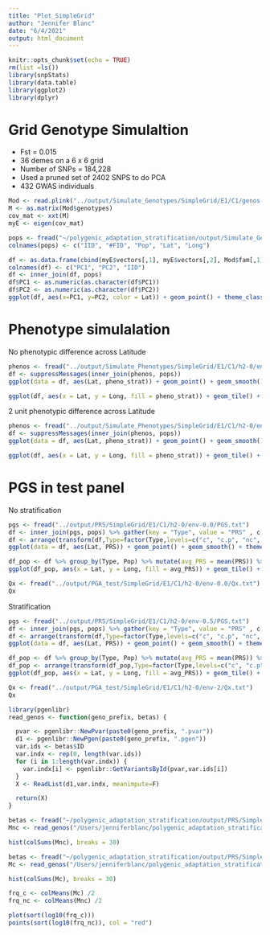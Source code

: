 ```yaml
---
title: "Plot_SimpleGrid"
author: "Jennifer Blanc"
date: "6/4/2021"
output: html_document
---
```


```r
knitr::opts_chunk$set(echo = TRUE)
rm(list =ls())
library(snpStats)
library(data.table)
library(ggplot2)
library(dplyr)
```


# Grid Genotype Simulaltion 

* Fst = 0.015  
* 36 demes on a 6 x 6 grid  
* Number of SNPs = 184,228  
* Used a pruned set of 2402 SNPS to do PCA  
* 432 GWAS individuals 


```r
Mod <- read.plink("../output/Simulate_Genotypes/SimpleGrid/E1/C1/genos-gwas_common.cmpruned.b")
M <- as.matrix(Mod$genotypes) 
cov_mat <- xxt(M)
myE <- eigen(cov_mat)

pops <- fread("~/polygenic_adaptation_stratification/output/Simulate_Genotypes/SimpleGrid/E2/genos.pop")
colnames(pops) <- c("IID", "#FID", "Pop", "Lat", "Long")

df <- as.data.frame(cbind(myE$vectors[,1], myE$vectors[,2], Mod$fam[,1]))
colnames(df) <- c("PC1", "PC2", "IID")
df <- inner_join(df, pops)
df$PC1 <- as.numeric(as.character(df$PC1))
df$PC2 <- as.numeric(as.character(df$PC2))
ggplot(df, aes(x=PC1, y=PC2, color = Lat)) + geom_point() + theme_classic()
```

# Phenotype simulalation 

No phenotypic difference across Latitude 
```r
phenos <- fread("../output/Simulate_Phenotypes/SimpleGrid/E1/C1/h2-0/env-0.0/genos-gwas_common.phenos.txt")
df <- suppressMessages(inner_join(phenos, pops))
ggplot(data = df, aes(Lat, pheno_strat)) + geom_point() + geom_smooth() + theme_bw() + ylab("Phenotype")
```

```r
ggplot(df, aes(x = Lat, y = Long, fill = pheno_strat)) + geom_tile() + theme_classic() +  theme(panel.border = element_rect(colour = "black", fill=NA, size=1)) + scale_fill_gradient2(low = "red", high = "blue", mid = "white")
```

2 unit phenotypic difference across Latitude
```r
phenos <- fread("../output/Simulate_Phenotypes/SimpleGrid/E1/C1/h2-0/env-2/genos-gwas_common.phenos.txt")
df <- suppressMessages(inner_join(phenos, pops))
ggplot(data = df, aes(Lat, pheno_strat)) + geom_point() + geom_smooth() + theme_bw() + ylab("Phenotype")
```

```r
ggplot(df, aes(x = Lat, y = Long, fill = pheno_strat)) + geom_tile() + theme_classic() +  theme(panel.border = element_rect(colour = "black", fill=NA, size=1)) + scale_fill_gradient2(low = "red", high = "blue", mid = "white")
```


# PGS in test panel 

No stratification
```r
pgs <- fread("../output/PRS/SimpleGrid/E1/C1/h2-0/env-0.0/PGS.txt")
df <- inner_join(pgs, pops) %>% gather(key = "Type", value = "PRS" , c, c.p, nc, c_Tm, c.p_Tm, nc_Tm)
df <- arrange(transform(df,Type=factor(Type,levels=c("c", "c.p", "nc", "c_Tm", "c.p_Tm", "nc_Tm"))),Type)
ggplot(data = df, aes(Lat, PRS)) + geom_point() + geom_smooth() + theme_bw()  + facet_wrap(~Type)
```

```r
df_pop <- df %>% group_by(Type, Pop) %>% mutate(avg_PRS = mean(PRS)) %>% ungroup()
ggplot(df_pop, aes(x = Lat, y = Long, fill = avg_PRS)) + geom_tile() + facet_wrap(~Type) + theme_classic() +  theme(panel.border = element_rect(colour = "black", fill=NA, size=1)) + scale_fill_gradient2(low = "red", high = "blue", mid = "white")
```

```r
Qx <- fread("../output/PGA_test/SimpleGrid/E1/C1/h2-0/env-0.0/Qx.txt")
Qx
```



Stratification
```r
pgs <- fread("../output/PRS/SimpleGrid/E1/C1/h2-0/env-0.5/PGS.txt")
df <- inner_join(pgs, pops) %>% gather(key = "Type", value = "PRS" , c, c.p, nc, c_Tm, c.p_Tm, nc_Tm)
df <- arrange(transform(df,Type=factor(Type,levels=c("c", "c.p", "nc", "c_Tm", "c.p_Tm", "nc_Tm"))),Type)
ggplot(data = df, aes(Lat, PRS)) + geom_point() + geom_smooth() + theme_bw()  + facet_wrap(~Type)
```

```r
df_pop <- df %>% group_by(Type, Pop) %>% mutate(avg_PRS = mean(PRS)) %>% ungroup()
df_pop <- arrange(transform(df_pop,Type=factor(Type,levels=c("c", "c.p", "nc", "c_Tm", "c.p_Tm", "nc_Tm"))),Type)
ggplot(df_pop, aes(x = Lat, y = Long, fill = avg_PRS)) + geom_tile() + facet_wrap(~Type) + theme_classic() +  theme(panel.border = element_rect(colour = "black", fill=NA, size=1)) + scale_fill_gradient2(low = "red", high = "blue", mid = "white")
```

```r
Qx <- fread("../output/PGA_test/SimpleGrid/E1/C1/h2-0/env-2/Qx.txt")
Qx
```











```r
library(pgenlibr)
read_genos <- function(geno_prefix, betas) {

  pvar <- pgenlibr::NewPvar(paste0(geno_prefix, ".pvar"))
  d1 <- pgenlibr::NewPgen(paste0(geno_prefix, ".pgen"))
  var.ids <- betas$ID
  var.indx <- rep(0, length(var.ids))
  for (i in 1:length(var.indx)) {
    var.indx[i] <- pgenlibr::GetVariantsById(pvar,var.ids[i])
  }
  X <- ReadList(d1,var.indx, meanimpute=F)

  return(X)
}

betas <- fread("~/polygenic_adaptation_stratification/output/PRS/SimpleGrid/E1/C1/h2-0/env-0.0/genos-gwas_common.nc.betas")
Mnc <- read_genos("/Users/jenniferblanc/polygenic_adaptation_stratification/output/Simulate_Genotypes/SimpleGrid/E1/C1/genos-gwas_common", betas)

hist(colSums(Mnc), breaks = 30)
```

```r
betas <- fread("~/polygenic_adaptation_stratification/output/PRS/SimpleGrid/E1/C1/h2-0/env-0.0/genos-gwas_common.c.betas")
Mc <- read_genos("/Users/jenniferblanc/polygenic_adaptation_stratification/output/Simulate_Genotypes/SimpleGrid/E1/C1/genos-gwas_common", betas)

hist(colSums(Mc), breaks = 30)
```

```r
frq_c <- colMeans(Mc) /2
frq_nc <- colMeans(Mnc) /2

plot(sort(log10(frq_c)))
points(sort(log10(frq_nc)), col = "red")
```


